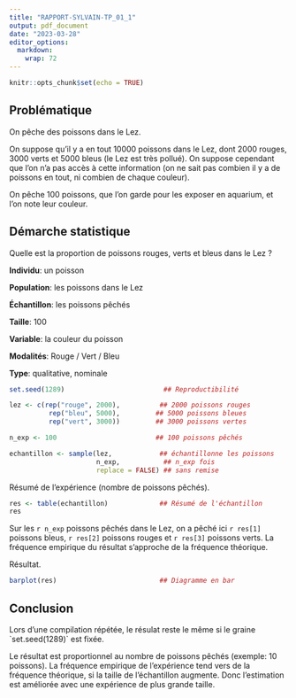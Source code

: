 ```yaml
---
title: "RAPPORT-SYLVAIN-TP_01_1"
output: pdf_document
date: "2023-03-28"
editor_options: 
  markdown: 
    wrap: 72
---
```


```r
knitr::opts_chunk$set(echo = TRUE)
```

## Problématique

On pêche des poissons dans le Lez.

On suppose qu'il y a en tout 10000 poissons dans le Lez, dont 2000
rouges, 3000 verts et 5000 bleus (le Lez est très pollué). On suppose
cependant que l'on n'a pas accès à cette information (on ne sait pas
combien il y a de poissons en tout, ni combien de chaque couleur).

On pêche 100 poissons, que l'on garde pour les exposer en aquarium, et
l'on note leur couleur.

## Démarche statistique

Quelle est la proportion de poissons rouges, verts et bleus dans le Lez
?

**Individu**: un poisson

**Population**: les poissons dans le Lez

**Échantillon**: les poissons pêchés

**Taille**: 100

**Variable**: la couleur du poisson

**Modalités**: Rouge / Vert / Bleu

**Type**: qualitative, nominale

```r
set.seed(1289)                         ## Reproductibilité

lez <- c(rep("rouge", 2000),          ## 2000 poissons rouges
          rep("bleu", 5000),         ## 5000 poissons bleues
          rep("vert", 3000))         ## 3000 poissons vertes 

n_exp <- 100                         ## 100 poissons pêchés

echantillon <- sample(lez,            ## échantillonne les poissons
                      n_exp,           ## n_exp fois
                      replace = FALSE) ## sans remise
```

Résumé de l'expérience (nombre de poissons pêchés).

```r
res <- table(echantillon)             ## Résumé de l'échantillon
res
```

Sur les `r n_exp` poissons pêchés dans le Lez, on a pêché ici `r res[1]`
poissons bleus, `r res[2]` poissons rouges et `r res[3]` poissons verts.
La fréquence empirique du résultat s'approche de la fréquence théorique.

Résultat.

```r
barplot(res)                          ## Diagramme en bar
```

## Conclusion

Lors d'une compilation répétée, le résulat reste le même si le graine
\`set.seed(1289)\` est fixée.

Le résultat est proportionnel au nombre de poissons pêchés (exemple: 10
poissons). La fréquence empirique de l'expérience tend vers de la
fréquence théorique, si la taille de l'échantillon augmente. Donc
l'estimation est améliorée avec une expérience de plus grande taille.
